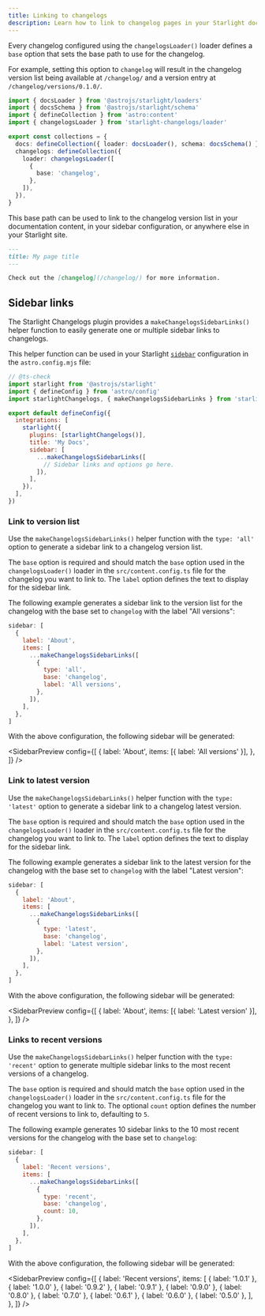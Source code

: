 ```yaml
---
title: Linking to changelogs
description: Learn how to link to changelog pages in your Starlight documentation.
---
```


Every changelog configured using the `changelogsLoader()` loader defines a `base` option that sets the base path to use for the changelog.

For example, setting this option to `changelog` will result in the changelog version list being available at `/changelog/` and a version entry at `/changelog/versions/0.1.0/`.

```ts title="src/content.config.ts" {11}
import { docsLoader } from '@astrojs/starlight/loaders'
import { docsSchema } from '@astrojs/starlight/schema'
import { defineCollection } from 'astro:content'
import { changelogsLoader } from 'starlight-changelogs/loader'

export const collections = {
  docs: defineCollection({ loader: docsLoader(), schema: docsSchema() }),
  changelogs: defineCollection({
    loader: changelogsLoader([
      {
        base: 'changelog',
      },
    ]),
  }),
}
```

This base path can be used to link to the changelog version list in your documentation content, in your sidebar configuration, or anywhere else in your Starlight site.

```md title="src/content/docs/example.md"
---
title: My page title
---

Check out the [changelog](/changelog/) for more information.
```

## Sidebar links

The Starlight Changelogs plugin provides a `makeChangelogsSidebarLinks()` helper function to easily generate one or multiple sidebar links to changelogs.

This helper function can be used in your Starlight [`sidebar`](https://starlight.astro.build/reference/configuration/#sidebar) configuration in the `astro.config.mjs` file:

```js title="astro.config.mjs" /({ makeChangelogsSidebarLinks })/ {12-14}
// @ts-check
import starlight from '@astrojs/starlight'
import { defineConfig } from 'astro/config'
import starlightChangelogs, { makeChangelogsSidebarLinks } from 'starlight-changelogs'

export default defineConfig({
  integrations: [
    starlight({
      plugins: [starlightChangelogs()],
      title: 'My Docs',
      sidebar: [
        ...makeChangelogsSidebarLinks([
          // Sidebar links and options go here.
        ]),
      ],
    }),
  ],
})
```

### Link to version list

Use the `makeChangelogsSidebarLinks()` helper function with the `type: 'all'` option to generate a sidebar link to a changelog version list.

The `base` option is required and should match the `base` option used in the `changelogsLoader()` loader in the `src/content.config.ts` file for the changelog you want to link to.
The `label` option defines the text to display for the sidebar link.

The following example generates a sidebar link to the version list for the changelog with the base set to `changelog` with the label "All versions":

```js
sidebar: [
  {
    label: 'About',
    items: [
      ...makeChangelogsSidebarLinks([
        {
          type: 'all',
          base: 'changelog',
          label: 'All versions',
        },
      ]),
    ],
  },
]
```

With the above configuration, the following sidebar will be generated:


<SidebarPreview
  config={[
    {
      label: 'About',
      items: [{ label: 'All versions' }],
    },
  ]}
/>

### Link to latest version

Use the `makeChangelogsSidebarLinks()` helper function with the `type: 'latest'` option to generate a sidebar link to a changelog latest version.

The `base` option is required and should match the `base` option used in the `changelogsLoader()` loader in the `src/content.config.ts` file for the changelog you want to link to.
The `label` option defines the text to display for the sidebar link.

The following example generates a sidebar link to the latest version for the changelog with the base set to `changelog` with the label "Latest version":

```js
sidebar: [
  {
    label: 'About',
    items: [
      ...makeChangelogsSidebarLinks([
        {
          type: 'latest',
          base: 'changelog',
          label: 'Latest version',
        },
      ]),
    ],
  },
]
```

With the above configuration, the following sidebar will be generated:

<SidebarPreview
  config={[
    {
      label: 'About',
      items: [{ label: 'Latest version' }],
    },
  ]}
/>

### Links to recent versions

Use the `makeChangelogsSidebarLinks()` helper function with the `type: 'recent'` option to generate multiple sidebar links to the most recent versions of a changelog.

The `base` option is required and should match the `base` option used in the `changelogsLoader()` loader in the `src/content.config.ts` file for the changelog you want to link to.
The optional `count` option defines the number of recent versions to link to, defaulting to `5`.

The following example generates 10 sidebar links to the 10 most recent versions for the changelog with the base set to `changelog`:

```js
sidebar: [
  {
    label: 'Recent versions',
    items: [
      ...makeChangelogsSidebarLinks([
        {
          type: 'recent',
          base: 'changelog',
          count: 10,
        },
      ]),
    ],
  },
]
```

With the above configuration, the following sidebar will be generated:

<SidebarPreview
  config={[
    {
      label: 'Recent versions',
      items: [
        { label: '1.0.1' },
        { label: '1.0.0' },
        { label: '0.9.2' },
        { label: '0.9.1' },
        { label: '0.9.0' },
        { label: '0.8.0' },
        { label: '0.7.0' },
        { label: '0.6.1' },
        { label: '0.6.0' },
        { label: '0.5.0' },
      ],
    },
  ]}
/>
